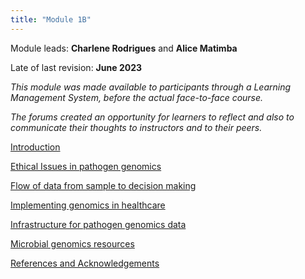 ```yaml
---
title: "Module 1B"
---
```


Module leads: **Charlene Rodrigues** and **Alice Matimba**

Late of last revision: **June 2023**

*This module was made available to participants through a Learning Management System, before the actual face-to-face course.*

*The forums created an opportunity for learners to reflect and also to communicate their thoughts to instructors and to their peers.*

[Introduction](module1b_introduction.qmd)

[Ethical Issues in pathogen genomics](module1b_ethical_issues.qmd)

[Flow of data from sample to decision making](module1b_flow_of_data.qmd)

[Implementing genomics in healthcare](module1b_implementing_genomics_in_healthcare.qmd)

[Infrastructure for pathogen genomics data](module1b_infrastructure.qmd)

[Microbial genomics resources](module1b_microbial_genomics_resources.qmd)

[References and Acknowledgements](module1b_references.qmd)
